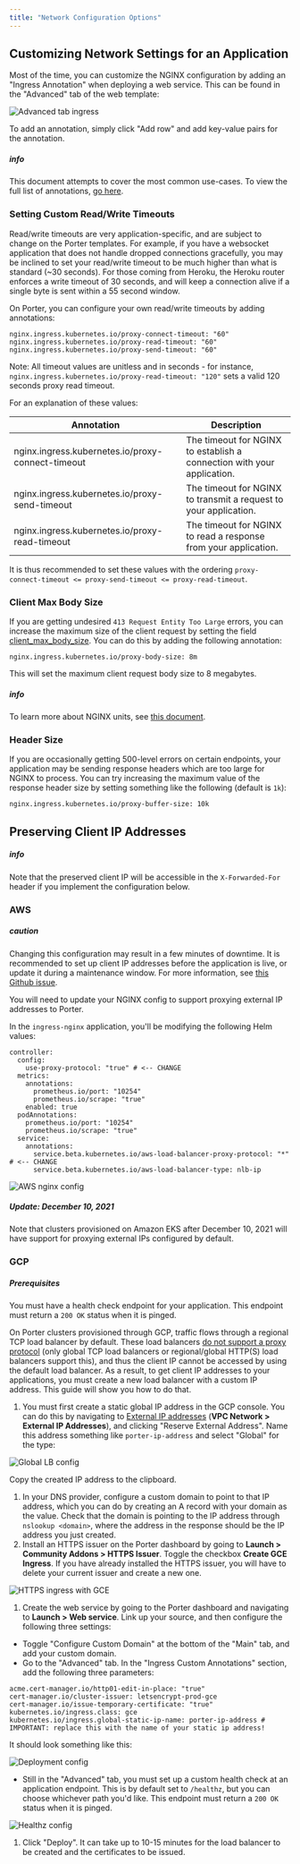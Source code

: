 ```yaml
---
title: "Network Configuration Options"
---
```


## Customizing Network Settings for an Application[](#customizing-network-settings-for-an-application "Direct link to heading")

Most of the time, you can customize the NGINX configuration by adding an "Ingress Annotation" when deploying a web service. This can be found in the "Advanced" tab of the web template:

![Advanced tab ingress](https://imagedelivery.net/l4LYM_vOYKe7O1NCT_Nc_g/0e1036fe-ef04-4bd5-abe9-8bcee6fc1d00/large "Screen Shot 2021-06-02 at 5.15.26 PM.png")

To add an annotation, simply click "Add row" and add key-value pairs for the annotation.

##### info

This document attempts to cover the most common use-cases. To view the full list of annotations, [go here](https://kubernetes.github.io/ingress-nginx/user-guide/nginx-configuration/annotations).

### Setting Custom Read/Write Timeouts[](#setting-custom-readwrite-timeouts "Direct link to heading")

Read/write timeouts are very application-specific, and are subject to change on the Porter templates. For example, if you have a websocket application that does not handle dropped connections gracefully, you may be inclined to set your read/write timeout to be much higher than what is standard (\~30 seconds). For those coming from Heroku, the Heroku router enforces a write timeout of 30 seconds, and will keep a connection alive if a single byte is sent within a 55 second window.

On Porter, you can configure your own read/write timeouts by adding annotations:

```
nginx.ingress.kubernetes.io/proxy-connect-timeout: "60"
nginx.ingress.kubernetes.io/proxy-read-timeout: "60"
nginx.ingress.kubernetes.io/proxy-send-timeout: "60"

```

Note: All timeout values are unitless and in seconds - for instance, `nginx.ingress.kubernetes.io/proxy-read-timeout: "120"` sets a valid 120 seconds proxy read timeout.

For an explanation of these values:

| Annotation                                        | Description                                                            |
| ------------------------------------------------- | ---------------------------------------------------------------------- |
| nginx.ingress.kubernetes.io/proxy-connect-timeout | The timeout for NGINX to establish a connection with your application. |
| nginx.ingress.kubernetes.io/proxy-send-timeout    | The timeout for NGINX to transmit a request to your application.       |
| nginx.ingress.kubernetes.io/proxy-read-timeout    | The timeout for NGINX to read a response from your application.        |

It is thus recommended to set these values with the ordering `proxy-connect-timeout <= proxy-send-timeout <= proxy-read-timeout`.

### Client Max Body Size[](#client-max-body-size "Direct link to heading")

If you are getting undesired `413 Request Entity Too Large` errors, you can increase the maximum size of the client request by setting the field [client\_max\_body\_size](http://nginx.org/en/docs/http/ngx%5Fhttp%5Fcore%5Fmodule.html#client%5Fmax%5Fbody%5Fsize). You can do this by adding the following annotation:

```
nginx.ingress.kubernetes.io/proxy-body-size: 8m

```

This will set the maximum client request body size to 8 megabytes.

##### info

To learn more about NGINX units, see [this document](http://nginx.org/en/docs/syntax.html).

### Header Size[](#header-size "Direct link to heading")

If you are occasionally getting 500-level errors on certain endpoints, your application may be sending response headers which are too large for NGINX to process. You can try increasing the maximum value of the response header size by setting something like the following (default is `1k`):

```
nginx.ingress.kubernetes.io/proxy-buffer-size: 10k

```

## Preserving Client IP Addresses[](#preserving-client-ip-addresses "Direct link to heading")

##### info

Note that the preserved client IP will be accessible in the `X-Forwarded-For` header if you implement the configuration below.

### AWS[](#aws "Direct link to heading")

##### caution

Changing this configuration may result in a few minutes of downtime. It is recommended to set up client IP addresses before the application is live, or update it during a maintenance window. For more information, see [this Github issue](https://github.com/porter-dev/porter/issues/632#issuecomment-832939982).

You will need to update your NGINX config to support proxying external IP addresses to Porter.

In the `ingress-nginx` application, you'll be modifying the following Helm values:

```
controller:
  config:
    use-proxy-protocol: "true" # <-- CHANGE
  metrics:
    annotations:
      prometheus.io/port: "10254"
      prometheus.io/scrape: "true"
    enabled: true
  podAnnotations:
    prometheus.io/port: "10254"
    prometheus.io/scrape: "true"
  service:
    annotations:
      service.beta.kubernetes.io/aws-load-balancer-proxy-protocol: "*" # <-- CHANGE
      service.beta.kubernetes.io/aws-load-balancer-type: nlb-ip

```

![AWS nginx config](https://imagedelivery.net/l4LYM_vOYKe7O1NCT_Nc_g/f22c7c1c-e9a4-45d6-6492-2c37e6c31200/large "Screen Shot 2021-05-11 at 10.08.32 AM.png")

##### Update: December 10, 2021

Note that clusters provisioned on Amazon EKS after December 10, 2021 will have support for proxying external IPs configured by default.

### GCP[](#gcp "Direct link to heading")

##### Prerequisites

You must have a health check endpoint for your application. This endpoint must return a `200 OK` status when it is pinged.

On Porter clusters provisioned through GCP, traffic flows through a regional TCP load balancer by default. These load balancers [do not support a proxy protocol](https://kubernetes.github.io/ingress-nginx/deploy/#gce-gke) (only global TCP load balancers or regional/global HTTP(S) load balancers support this), and thus the client IP cannot be accessed by using the default load balancer. As a result, to get client IP addresses to your applications, you must create a new load balancer with a custom IP address. This guide will show you how to do that.

1. You must first create a static global IP address in the GCP console. You can do this by navigating to [External IP addresses](https://console.cloud.google.com/networking/addresses/list) (**VPC Network > External IP Addresses**), and clicking "Reserve External Address". Name this address something like `porter-ip-address` and select "Global" for the type:

![Global LB config](https://imagedelivery.net/l4LYM_vOYKe7O1NCT_Nc_g/f51bd6b7-f441-4a11-33b4-8859e0393800/large "Screen Shot 2021-05-10 at 2.25.04 PM.png")

Copy the created IP address to the clipboard.

1. In your DNS provider, configure a custom domain to point to that IP address, which you can do by creating an A record with your domain as the value. Check that the domain is pointing to the IP address through `nslookup <domain>`, where the address in the response should be the IP address you just created.
2. Install an HTTPS issuer on the Porter dashboard by going to **Launch > Community Addons > HTTPS Issuer**. Toggle the checkbox **Create GCE Ingress**. If you have already installed the HTTPS issuer, you will have to delete your current issuer and create a new one.

![HTTPS ingress with GCE](https://imagedelivery.net/l4LYM_vOYKe7O1NCT_Nc_g/c37f044c-9528-4531-2fdb-f1bbb7861a00/large "Screen Shot 2021-05-10 at 4.12.27 PM.png")

1. Create the web service by going to the Porter dashboard and navigating to **Launch > Web service**. Link up your source, and then configure the following three settings:
* Toggle "Configure Custom Domain" at the bottom of the "Main" tab, and add your custom domain.
* Go to the "Advanced" tab. In the "Ingress Custom Annotations" section, add the following three parameters:

```
acme.cert-manager.io/http01-edit-in-place: "true"
cert-manager.io/cluster-issuer: letsencrypt-prod-gce
cert-manager.io/issue-temporary-certificate: "true"
kubernetes.io/ingress.class: gce
kubernetes.io/ingress.global-static-ip-name: porter-ip-address # IMPORTANT: replace this with the name of your static ip address!

```

It should look something like this:

![Deployment config](/images/managing-applications/214151691-31f1631b-479e-43e9-bc47-1f2dd6e07bbe.png "Screenshot showing Porter UI rendering Ingress Annotations")

* Still in the "Advanced" tab, you must set up a custom health check at an application endpoint. This is by default set to `/healthz`, but you can choose whichever path you'd like. This endpoint must return a `200 OK` status when it is pinged.

![Healthz config](/images/managing-applications/214151795-355b0a66-f011-4978-89d5-48765e1ef7eb.png "Readiness checks on Porter")

1. Click "Deploy". It can take up to 10-15 minutes for the load balancer to be created and the certificates to be issued.